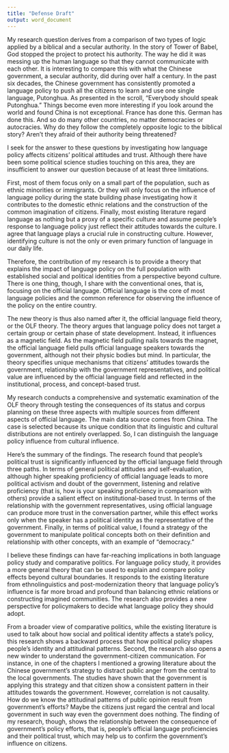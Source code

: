 ```yaml
---
title: "Defense Draft"
output: word_document
---
```


My research question derives from a comparison of two types of logic applied by a biblical and a secular authority. 
In the story of Tower of Babel, God stopped the project to protect his authority. 
The way he did it was messing up the human language so that they cannot communicate with each other.
It is interesting to compare this with what the Chinese government, a secular authority, did during over half a century. 
In the past six decades, the Chinese government has consistently promoted a language policy to push all the citizens to learn and use one single language, Putonghua.
As presented in the scroll, "Everybody should speak Putonghua." 
Things become even more interesting if you look around the world and found China is not exceptional. 
France has done this.
German has done this. 
And so do many other countries, no matter democracies or autocracies.
Why do they follow the completely opposite logic to the biblical story?
Aren't they afraid of their authority being threatened? 

I seek for the answer to these questions by investigating how language policy affects citizens' political attitudes and trust.
Although there have been some political science studies touching on this area, they are insufficient to answer our question because of at least three limitations.

First, most of them focus only on a small part of the population, such as ethnic minorities or immigrants.
Or they will only focus on the influence of language policy during the state building phase investigating how it contributes to the domestic ethnic relations and the construction of the common imagination of citizens.
Finally, most existing literature regard language as nothing but a proxy of a specific culture and assume people's response to language policy just reflect their attitudes towards the culture.
I agree that language plays a crucial rule in constructing culture. 
However, identifying culture is not the only or even primary function of language in our daily life.

Therefore, the contribution of my research is to provide a theory that explains the impact of language policy on the full population with established social and political identities from a perspective beyond culture.
There is one thing, though, I share with the conventional ones, that is, focusing on the official language. 
Official language is the core of most language policies and the common reference for observing the influence of the policy on the entire country.

The new theory is thus also named after it, the official language field theory, or the OLF theory.
The theory argues that language policy does not target a certain group or certain phase of state development.
Instead, it influences as a magnetic field. 
As the magnetic field pulling nails towards the magnet, the official language field pulls official language speakers towards the government, although not their physic bodies but mind.
In particular, the theory specifies unique mechanisms that citizens' attitudes towards the government, relationship with the government representatives, and political value are influenced by the official language field and reflected in the institutional, process, and concept-based trust. 

My research conducts a comprehensive and systematic examination of the OLF theory through testing the consequences of its status and corpus planning on these three aspects with multiple sources from different aspects of official language.
The main data source comes from China.
The case is selected because its unique condition that its linguistic and cultural distributions are not entirely overlapped.
So, I can distinguish the language policy influence from cultural influence.

Here's the summary of the findings. 
The research found that people's political trust is significantly influenced by the official language field through three paths.
In terms of general political attitudes and self-evaluation, although higher speaking proficiency of official language leads to more political activism and doubt of the government, listening and relative proficiency (that is, how is your speaking proficiency in comparison with others) provide a salient effect on institutional-based trust. 
In terms of the relationship with the government representatives, using official language can produce more trust in the conversation partner, while this effect works only when the speaker has a political identity as the representative of the government.
Finally, in terms of political value, I found a strategy of the government to manipulate political concepts both on their definition and relationship with other concepts, with an example of "democracy."

I believe these findings can have far-reaching implications in both language policy study and comparative politics.
For language policy study, it provides a more general theory that can be used to explain and compare policy effects beyond cultural boundaries. 
It responds to the existing literature from ethnolinguistics and post-modernization theory that language policy's influence is far more broad and profound than balancing ethnic relations or constructing imagined communities.
The research also provides a new perspective for policymakers to decide what language policy they should adopt.

From a broader view of comparative politics, while the existing literature is used to talk about how social and political identity affects a state's policy, this research shows a backward process that how political policy shapes people's identity and attitudinal patterns.
Second, the research also opens a new winder to understand the government-citizen communication.
For instance, in one of the chapters I mentioned a growing literature about the Chinese government's strategy to distract public anger from the central to the local governments.
The studies have shown that the government is applying this strategy and that citizen show a consistent pattern in their attitudes towards the government.
However, correlation is not causality.
How do we know the attitudinal patterns of public opinion result from government's efforts?
Maybe the citizens just regard the central and local government in such way even the government does nothing.
The finding of my research, though, shows the relationship between the consequence of government's policy efforts, that is, people's official language proficiencies and their political trust, which may help us to confirm the government's influence on citizens.


